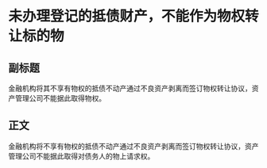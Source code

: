 # 未办理登记的抵债财产，不能作为物权转让标的物
## 副标题
金融机构将其不享有物权的抵债不动产通过不良资产剥离而签订物权转让协议，资产管理公司不能据此取得物权。
## 正文
金融机构将不享有物权的抵债不动产通过不良资产剥离而签订物权转让协议，资产管理公司不能据此取得对债务人的物上请求权。